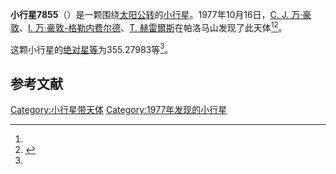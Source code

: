 {{Infobox planet
| bgcolour = #FFFFC0
| name = 7855 Tagore
| symbol = 
| image = 
| caption = 
| discovery = yes
| discovery_ref = 
| discoverer = [[C._J._万·豪敦|C. J. 万·豪敦]]、[[I._万·豪敦-格勒内费尔德|I. 万·豪敦-格勒内费尔德]]、[[T._赫雷爾斯|T. 赫雷爾斯]]
| discovery_site = [[帕洛马山|帕洛马山]] 
| discovered = 1977年10月16日
| designations = yes
| mp_name = 
| named_after = 
| alt_names = 4092 T-3/ 1988 CM5
| mp_category = [[主带小行星|主带小行星]]
| orbit_ref = <ref name="a">[http://ssd.jpl.nasa.gov/sbdb.cgi?sstr=7855 7855 Tagore] {{Wayback|url=http://ssd.jpl.nasa.gov/sbdb.cgi?sstr=7855 |date=20210810180433 }}，小行星數據庫瀏覽器（JPL Small-Body Database Browser）－[[美国国家航空航天局|美国国家航空航天局]]喷气推进实验室</ref>
| epoch = 2456400.5 (2013年4月18日更新)
| aphelion = {{convert|2.9294368|AU|km|3|abbr=on|lk=out}}
| perihelion = {{convert|2.4211386|AU|km|3|abbr=on}}
| semimajor = {{convert|2.6752877|AU|km|3|abbr=on}}
| eccentricity = 0.0949988
| period = 1598.284792 [[日|日]]<br />4.38[[儒略年|儒略年]]
| avg_speed = 
| inclination = 13.14862
| asc_node = 180.52057
| mean_anomaly = 
| arg_peri = 355.27983
| satellites = 
| physical_characteristics = yes
| dimensions = 
| mass = 
| density = 
| surface_grav = 
| escape_velocity = 
| sidereal_day = 
| axial_tilt = 
| pole_ecliptic_lat = 
| pole_ecliptic_lon = 
| albedo = 
| temperatures= 
| temp_name1 = 
| mean_temp_1 = 
| max_temp_1 = 
| temp_name2 = 
| max_temp_2 = 
| spectral_type = 
| abs_magnitude = 355.27983
}}

'''小行星7855'''（{{lang-en|7855 Tagore}}）是一颗围绕[[太阳|太阳]][[公转|公转]]的[[小行星|小行星]]。1977年10月16日，[[C._J._万·豪敦|C. J. 万·豪敦]]、[[I._万·豪敦-格勒内费尔德|I. 万·豪敦-格勒内费尔德]]、[[T._赫雷爾斯|T. 赫雷爾斯]]在帕洛马山发现了此天体<ref name="a" /><ref>{{cite news|title=小行星列表|url=http://cfa-www.harvard.edu/iau/lists/NumberedMPs.txt|accessdate=2013-07-08|newspaper=哈佛大学|archive-date=2008-05-17|archive-url=https://web.archive.org/web/20080517010638/http://cfa-www.harvard.edu/iau/lists/NumberedMPs.txt|dead-url=no}}</ref>。

这颗小行星的[[绝对星等|绝对星等]]为355.27983等<ref name="a" />。

==参考文献==
{{reflist}}
{{Minor Planet Number|[[小行星7854|小行星7854]]|[[小行星7856|小行星7856]]}}

{{小天体}}

[[Category:小行星带天体|Category:小行星带天体]]
[[Category:1977年发现的小行星|Category:1977年发现的小行星]]

{{asteroid-stub}}